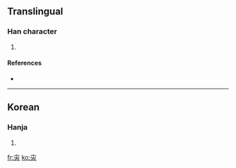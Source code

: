==Translingual==

===Han character===
{{Han char|rn=8|rad=亠|as=04|sn=6|four=|canj=卜人山 (YOU)}}

# {{defn|Han}}

====References====
* {{Han ref|kx=0088.111|dkj=|dj=|hdz=|uh=342A|ud=13354|bh=|bd=}}

----

==Korean==

===Hanja===
{{ko-hanja|hangeul=[[천]], [[해]]|rv=cheon, hae|mr=ch'ŏn, hae|y=chen, hay|eumhun=돼지|ehrv=dwaeji|ehmr=twaeji|ehy=twayci}}

# {{defn|Korean}}

[[fr:㐪]]
[[ko:㐪]]